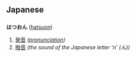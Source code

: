 == Japanese ==
=== {{Furigana}} ===
'''はつおん''' ([[hatsuon]])

# [[発音]] ''([[pronunciation]])''
# [[撥音]] ''(the sound of the Japanese letter 'n' (ん))''